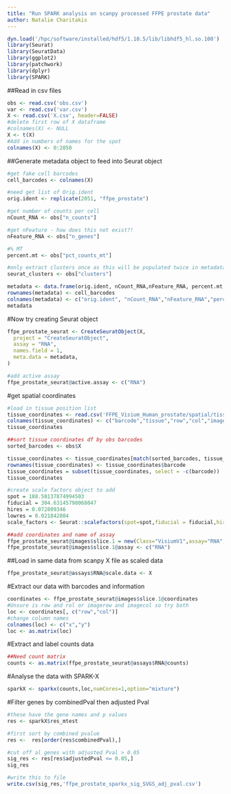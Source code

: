 ```yaml
---
title: "Run SPARK analysis on scanpy processed FFPE prostate data"
author: Natalie Charitakis
---
```


```r
dyn.load('/hpc/software/installed/hdf5/1.10.5/lib/libhdf5_hl.so.100')
library(Seurat)
library(SeuratData)
library(ggplot2)
library(patchwork)
library(dplyr)
library(SPARK)
```

##Read in csv files
```r
obs <- read.csv('obs.csv')
var <- read.csv('var.csv')
X <- read.csv('X.csv', header=FALSE)
#delete first row of X dataframe
#colnames(X) <- NULL
X <- t(X)
#Add in numbers of names for the spot
colnames(X) <- 0:2050
```

##Generate metadata object to feed into Seurat object
```r
#get fake cell barcodes
cell_barcodes <- colnames(X)

#need get list of Orig.ident
orig.ident <- replicate(2051, "ffpe_prostate")

#get number of counts per cell
nCount_RNA <- obs["n_counts"]

#get nFeature - how does this not exist?!
nFeature_RNA <- obs["n_genes"]

#% MT
percent.mt <- obs["pct_counts_mt"]

#only extract clusters once as this will be populated twice in metadata
seurat_clusters <- obs["clusters"]

metadata <- data.frame(orig.ident, nCount_RNA,nFeature_RNA, percent.mt, seurat_clusters)
rownames(metadata) <- cell_barcodes
colnames(metadata) <- c("orig.ident", "nCount_RNA","nFeature_RNA","percent.mt","seurat_clusters")
metadata
```

#Now try creating Seurat object
```r
ffpe_prostate_seurat <- CreateSeuratObject(X,
  project = "CreateSeuratObject",
  assay = "RNA",
  names.field = 1,
  meta.data = metadata,
)

#add active assay
ffpe_prostate_seurat@active.assay <- c("RNA")
```

#get spatial coordinates
```r
#load in tissue position list
tissue_coordinates <- read.csv('FFPE_Visium_Human_prostate/spatial/tissue_positions_list.csv',header=FALSE)
colnames(tissue_coordinates) <- c("barcode","tissue","row","col","imagerow","imagecol")
tissue_coordinates

##sort tissue coordinates df by obs barcodes
sorted_barcodes <- obs$X

tissue_coordinates <- tissue_coordinates[match(sorted_barcodes, tissue_coordinates$barcode), ]
rownames(tissue_coordinates) <- tissue_coordinates$barcode
tissue_coordinates = subset(tissue_coordinates, select = -c(barcode)) 
tissue_coordinates

#create scale factors object to add
spot = 188.58137874994503
fiducial = 304.63145798068047
hires = 0.072809346
lowres = 0.021842804
scale_factors <- Seurat::scalefactors(spot=spot,fiducial = fiducial,hires = hires,lowres = lowres)

##add coordinates and name of assay
ffpe_prostate_seurat@images$slice.1 = new(Class="VisiumV1",assay="RNA",key="image_",coordinates=tissue_coordinates,scale.factors=scale_factors)
ffpe_prostate_seurat@images$slice.1@assay <- c("RNA")

```

##Load in same data from scanpy X file as scaled data
```r
ffpe_prostate_seurat@assays$RNA@scale.data <- X 
```

#Extract our data with barcodes and information
```r
coordinates <- ffpe_prostate_seurat@images$slice.1@coordinates
#Unsure is row and rol or imagerow and imagecol so try both
loc <- coordinates[, c("row","col")]
#change column names
colnames(loc) <- c("x","y")
loc <- as.matrix(loc)
```

#Extract and label counts data
```r
##Need count matrix
counts <- as.matrix(ffpe_prostate_seurat@assays$RNA@counts)
```

#Analyse the data with SPARK-X
```r
sparkX <- sparkx(counts,loc,numCores=1,option="mixture")
```

#Filter genes by combinedPval then adjusted Pval
```r
#these have the gene names and p values
res <- sparkX$res_mtest

#first sort by combined pvalue
res <-  res[order(res$combinedPval),]

#cut off al genes with adjusted Pval > 0.05
sig_res <- res[res$adjustedPval <= 0.05,]
sig_res

#write this to file
write.csv(sig_res,'ffpe_prostate_sparkx_sig_SVGS_adj_pval.csv')
```